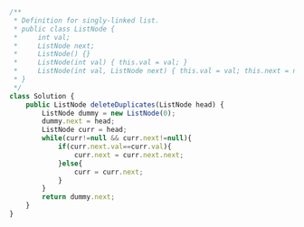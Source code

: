 ```js
/**
 * Definition for singly-linked list.
 * public class ListNode {
 *     int val;
 *     ListNode next;
 *     ListNode() {}
 *     ListNode(int val) { this.val = val; }
 *     ListNode(int val, ListNode next) { this.val = val; this.next = next; }
 * }
 */
class Solution {
    public ListNode deleteDuplicates(ListNode head) {
        ListNode dummy = new ListNode(0);
        dummy.next = head;
        ListNode curr = head;
        while(curr!=null && curr.next!=null){
            if(curr.next.val==curr.val){
                curr.next = curr.next.next;
            }else{
                curr = curr.next;
            }
        }
        return dummy.next;
    }
}


```